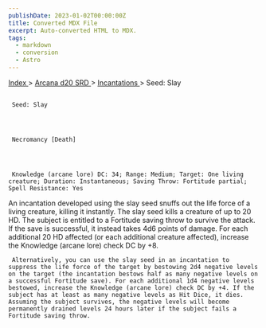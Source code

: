 ```yaml
---
publishDate: 2023-01-02T00:00:00Z
title: Converted MDX File
excerpt: Auto-converted HTML to MDX.
tags:
  - markdown
  - conversion
  - Astro
---
```







[
      Index
     ](-index)
     >
     [
      Arcana d20 SRD
     ](arcana-d20-srd-index)
     >
     [
      Incantations
     ](arcana-d20-srd-incantations-index)
     > Seed: Slay
    





## 
     Seed: Slay
    



     Necromancy [Death]
    



     Knowledge (arcane lore) DC: 34; Range: Medium; Target: One living creature; Duration: Instantaneous; Saving Throw: Fortitude partial; Spell Resistance: Yes
An incantation developed using the slay seed snuffs out the life force of a living creature, killing it instantly. The slay seed kills a creature of up to 20 HD. The subject is entitled to a Fortitude saving throw to survive the attack. If the save is successful, it instead takes 4d6 points of damage. For each additional 20 HD affected (or each additional creature affected), increase the Knowledge (arcane lore) check DC by +8.
    



     Alternatively, you can use the slay seed in an incantation to suppress the life force of the target by bestowing 2d4 negative levels on the target (the incantation bestows half as many negative levels on a successful Fortitude save). For each additional 1d4 negative levels bestowed, increase the Knowledge (arcane lore) check DC by +4. If the subject has at least as many negative levels as Hit Dice, it dies. Assuming the subject survives, the negative levels will become permanently drained levels 24 hours later if the subject fails a Fortitude saving throw.
    




